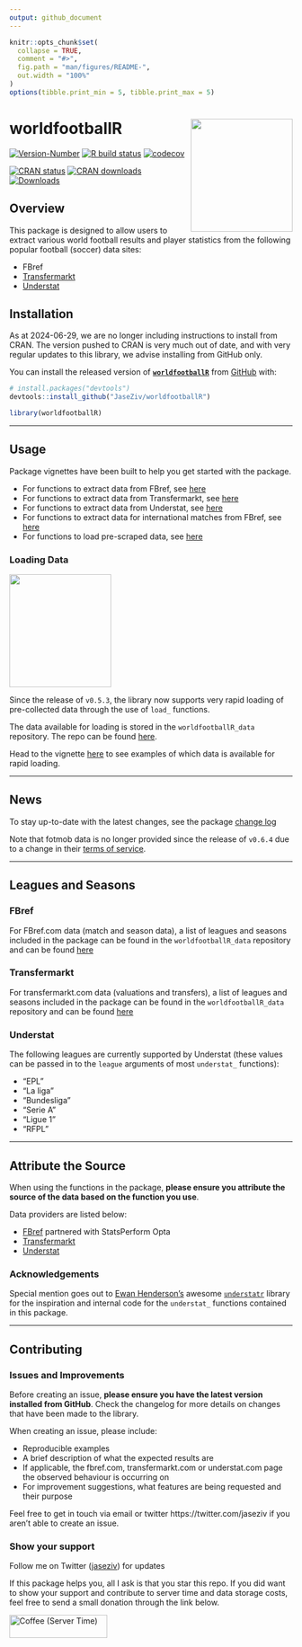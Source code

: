 ```yaml
---
output: github_document
---
```


<!-- README.md is generated from README.Rmd. Please edit that file -->

```r
knitr::opts_chunk$set(
  collapse = TRUE,
  comment = "#>",
  fig.path = "man/figures/README-",
  out.width = "100%"
)
options(tibble.print_min = 5, tibble.print_max = 5)
```

# worldfootballR <img src="man/figures/logo.png" align="right" width="181" height="201"/>

<!-- badges: start -->
[![Version-Number](https://img.shields.io/github/r-package/v/JaseZiv/worldfootballR?label=worldfootballR (Dev))](https://github.com/JaseZiv/worldfootballR/)
[![R build status](https://github.com/JaseZiv/worldfootballR/workflows/R-CMD-check/badge.svg)](https://github.com/JaseZiv/worldfootballR/actions)
[![codecov](https://codecov.io/gh/JaseZiv/worldfootballR/branch/main/graph/badge.svg?token=WGLU5J34VL)](https://app.codecov.io/gh/JaseZiv/worldfootballR)  

[![CRAN status](https://www.r-pkg.org/badges/version-last-release/worldfootballR?style=for-the-badge)](https://CRAN.R-project.org/package=worldfootballR)
[![CRAN downloads](http://cranlogs.r-pkg.org/badges/grand-total/worldfootballR)](https://CRAN.R-project.org/package=worldfootballR)
[![Downloads](https://cranlogs.r-pkg.org/badges/worldfootballR)](https://cran.r-project.org/package=worldfootballR)
<!-- badges: end -->

## Overview

This package is designed to allow users to extract various world football results and player statistics from the following popular football (soccer) data sites:

* FBref
* [Transfermarkt](https://www.transfermarkt.com/)
* [Understat](https://understat.com/)


## Installation

As at 2024-06-29, we are no longer including instructions to install from CRAN. The version pushed to CRAN is very much out of date, and with very regular updates to this library, we advise installing from GitHub only.

You can install the released version of [**```worldfootballR```**](https://github.com/JaseZiv/worldfootballR/) from [GitHub](https://github.com/JaseZiv/worldfootballR) with:

```r
# install.packages("devtools")
devtools::install_github("JaseZiv/worldfootballR")
```


```r
library(worldfootballR)
```

***

## Usage

Package vignettes have been built to help you get started with the package.

* For functions to extract data from FBref, see [here](https://jaseziv.github.io/worldfootballR/articles/extract-fbref-data.html)
* For functions to extract data from Transfermarkt, see [here](https://jaseziv.github.io/worldfootballR/articles/extract-transfermarkt-data.html)
* For functions to extract data from Understat, see [here](https://jaseziv.github.io/worldfootballR/articles/extract-understat-data.html)
* For functions to extract data for international matches from FBref, see [here](https://jaseziv.github.io/worldfootballR/articles/fbref-data-internationals.html)
* For functions to load pre-scraped data, see [here](https://jaseziv.github.io/worldfootballR/articles/load-scraped-data.html)


### Loading Data

<img src="https://github.com/JaseZiv/worldfootballR_data/blob/master/man/figures/logo.png" align="center" width="181" height="201"/>

Since the release of `v0.5.3`, the library now supports very rapid loading of pre-collected data through the use of `load_` functions.

The data available for loading is stored in the `worldfootballR_data` repository. The repo can be found [here](https://github.com/JaseZiv/worldfootballR_data).

Head to the vignette [here](https://jaseziv.github.io/worldfootballR/articles/load-scraped-data.html) to see examples of which data is available for rapid loading.

***

## News

To stay up-to-date with the latest changes, see the package [change log](https://jaseziv.github.io/worldfootballR/news/index.html)

Note that fotmob data is no longer provided since the release of `v0.6.4` due to a change in their [terms of service](https://www.fotmob.com/tos.txt).

***

## Leagues and Seasons

### FBref

For FBref.com data (match and season data), a list of leagues and seasons included in the package can be found in the `worldfootballR_data` repository and can be found [here](https://github.com/JaseZiv/worldfootballR_data/blob/master/raw-data/all_leages_and_cups/all_competitions.csv)

### Transfermarkt

For transfermarkt.com data (valuations and transfers), a list of leagues and seasons included in the package can be found in the `worldfootballR_data` repository and can be found [here](https://github.com/JaseZiv/worldfootballR_data/blob/master/raw-data/transfermarkt_leagues/main_comp_seasons.csv)

### Understat

The following leagues are currently supported by Understat (these values can be passed in to the `league` arguments of most `understat_` functions):

* "EPL"
* "La liga"
* "Bundesliga"
* "Serie A"
* "Ligue 1"
* "RFPL"

***

## Attribute the Source

When using the functions in the package, **please ensure you attribute the source of the data based on the function you use**.

Data providers are listed below:

* [FBref](https://fbref.com/en/) partnered with StatsPerform Opta
* [Transfermarkt](https://www.transfermarkt.com/)
* [Understat](https://understat.com/)

### Acknowledgements

Special mention goes out to [Ewan Henderson's](https://github.com/ewenme) awesome [`understatr`](https://github.com/ewenme/understatr) library for the inspiration and internal code for the `understat_` functions contained in this package.

***

## Contributing

### Issues and Improvements

Before creating an issue, **please ensure you have the latest version installed from GitHub**. Check the changelog for more details on changes that have been made to the library.

When creating an issue, please include:

* Reproducible examples
* A brief description of what the expected results are
* If applicable, the fbref.com, transfermarkt.com or understat.com page the observed behaviour is occurring on
* For improvement suggestions, what features are being requested and their purpose 


Feel free to get in touch via email or twitter https://twitter.com/jaseziv if you aren't able to create an issue.


### Show your support
Follow me on Twitter ([jaseziv](https://twitter.com/jaseziv)) for updates

If this package helps you, all I ask is that you star this repo. If you did want to show your support and contribute to server time and data storage costs, feel free to send a small donation through the link below.

<a href="https://www.buymeacoffee.com/jaseziv83A" target="_blank"><img src="https://cdn.buymeacoffee.com/buttons/default-orange.png" alt="Coffee (Server Time)" height="41" width="174"></a>
